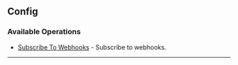 
## Config

### Available Operations

* [Subscribe To Webhooks](/csharp/config/subscribe_to_webhooks) - Subscribe to webhooks.

---
<SubscribeToWebhooks />
